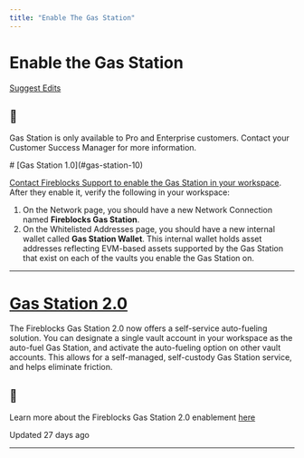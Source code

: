 ```yaml
---
title: "Enable The Gas Station"
---
```

  
  # Enable the Gas Station

[Suggest Edits](/edit/enabling-the-gas-station-1)

<Info>

## 📘

Gas Station is only available to Pro and Enterprise customers. Contact your Customer Success Manager for more information.



</Info>  
# [Gas Station 1.0](#gas-station-10)
  

[Contact Fireblocks Support to enable the Gas Station in your workspace](https://support.fireblocks.io/hc/en-us/requests/new?ticket_form_id=360003372200). After they enable it, verify the following in your workspace:

1.  On the Network page, you should have a new Network Connection named **Fireblocks Gas Station**.
2.  On the Whitelisted Addresses page, you should have a new internal wallet called **Gas Station Wallet**. This internal wallet holds asset addresses reflecting EVM-based assets supported by the Gas Station that exist on each of the vaults you enable the Gas Station on.

  

* * *

  
# [Gas Station 2.0](#gas-station-20)

The Fireblocks Gas Station 2.0 now offers a self-service auto-fueling solution. You can designate a single vault account in your workspace as the auto-fuel Gas Station, and activate the auto-fueling option on other vault accounts. This allows for a self-managed, self-custody Gas Station service, and helps eliminate friction.

<Info>

## 📘

Learn more about the Fireblocks Gas Station 2.0 enablement [here](https://support.fireblocks.io/hc/en-us/articles/11602800877596-Setup-for-Gas-Station-2-0)



</Info>

Updated 27 days ago

* * *
